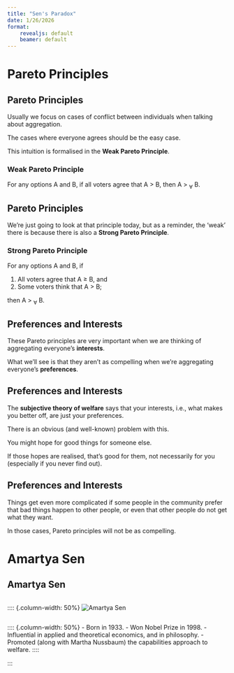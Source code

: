 ```yaml
---
title: "Sen's Paradox"
date: 1/26/2026
format:
    revealjs: default
    beamer: default
---
```


# Pareto Principles

## Pareto Principles

Usually we focus on cases of conflict between individuals when talking about aggregation.

The cases where everyone agrees should be the easy case.

This intuition is formalised in the **Weak Pareto Principle**.

::: {.callout-note}
### Weak Pareto Principle

For any options A and B, if all voters agree that A > B, then A > ~$\forall$~ B.
:::

## Pareto Principles

We're just going to look at that principle today, but as a reminder, the 'weak' there is because there is also a **Strong Pareto Principle**.

::: {.callout-note}
### Strong Pareto Principle

For any options A and B, if 

::::{.nonincremental}
1. All voters agree that A $\geq$ B, and
2. Some voters think that A > B;
::::

then A > ~$\forall$~ B.
:::

## Preferences and Interests

These Pareto principles are very important when we are thinking of aggregating everyone's **interests**.

What we'll see is that they aren't as compelling when we're aggregating everyone's **preferences**.

## Preferences and Interests

The **subjective theory of welfare** says that your interests, i.e., what makes you better off, are just your preferences.

There is an obvious (and well-known) problem with this.

You might hope for good things for someone else.

If those hopes are realised, that's good for them, not necessarily for you (especially if you never find out).

## Preferences and Interests

Things get even more complicated if some people in the community prefer that bad things happen to other people, or even that other people do not get what they want.

In those cases, Pareto principles will not be as compelling.

# Amartya Sen

## Amartya Sen

::: {.columns}

:::: {.column-width: 50%}
![Amartya Sen](images/sen.jpg)
::::

:::: {.column-width: 50%}
- Born in 1933.
- Won Nobel Prize in 1998.
- Influential in applied and theoretical economics, and in philosophy.
- Promoted (along with Martha Nussbaum) the capabilities approach to welfare.
::::

:::

## 
